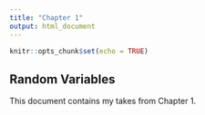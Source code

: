```yaml
---
title: "Chapter 1"
output: html_document
---
```


```r
knitr::opts_chunk$set(echo = TRUE)
```

## Random Variables

This document contains my takes from Chapter 1.
